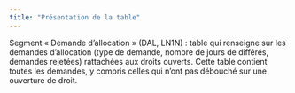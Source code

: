 ```yaml
---
title: "Présentation de la table"
---
```


Segment « Demande d’allocation » (DAL, LN1N) : table qui renseigne sur les demandes d’allocation (type de demande, nombre de jours de différés, demandes rejetées) rattachées aux droits ouverts. Cette table contient toutes les demandes, y compris celles qui n’ont pas débouché sur une ouverture de droit.